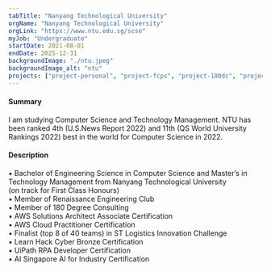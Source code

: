 ```yaml
---
tabTitle: "Nanyang Technological University"
orgName: "Nanyang Technological University"
orgLink: "https://www.ntu.edu.sg/scse"
myJob: "Undergraduate"
startDate: 2021-08-01
endDate: 2025-12-31
backgroundImage: "./ntu.jpeg"
backgroundImage_alt: "ntu"
projects: ["project-personal", "project-fcps", "project-180dc", "project-magorium"]
---
```


<h4>Summary</h4>
I am studying Computer Science and Technology Management. 
NTU has been ranked 4th (U.S.News Report 2022) 
and 11th (QS World University Rankings 2022) best in the world
for Computer Science in 2022.

<h4>Description</h4>
▪ Bachelor of Engineering Science in Computer Science and Master’s in Technology Management from Nanyang Technological University <br/>
(on track for First Class Honours) <br/>
▪ Member of Renaissance Engineering Club <br/>
▪ Member of 180 Degree Consulting <br/>
▪ AWS Solutions Architect Associate Certification <br/>
▪ AWS Cloud Practitioner Certification <br/>
▪ Finalist (top 8 of 40 teams) in ST Logistics Innovation Challenge <br/>
▪ Learn Hack Cyber Bronze Certification <br/>
▪ UiPath RPA Developer Certification <br/>
▪ AI Singapore AI for Industry Certification